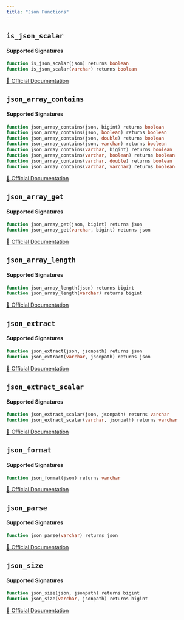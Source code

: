 ```yaml
---
title: "Json Functions"
---
```


## `is_json_scalar`

#### Supported Signatures
```sql
function is_json_scalar(json) returns boolean
function is_json_scalar(varchar) returns boolean
```
[🔗 Official Documentation](https://trino.io/docs/current/functions/json.html#is_json_scalar)

## `json_array_contains`

#### Supported Signatures
```sql
function json_array_contains(json, bigint) returns boolean
function json_array_contains(json, boolean) returns boolean
function json_array_contains(json, double) returns boolean
function json_array_contains(json, varchar) returns boolean
function json_array_contains(varchar, bigint) returns boolean
function json_array_contains(varchar, boolean) returns boolean
function json_array_contains(varchar, double) returns boolean
function json_array_contains(varchar, varchar) returns boolean
```
[🔗 Official Documentation](https://trino.io/docs/current/functions/json.html#json_array_contains)

## `json_array_get`

#### Supported Signatures
```sql
function json_array_get(json, bigint) returns json
function json_array_get(varchar, bigint) returns json
```
[🔗 Official Documentation](https://trino.io/docs/current/functions/json.html#json_array_get)

## `json_array_length`

#### Supported Signatures
```sql
function json_array_length(json) returns bigint
function json_array_length(varchar) returns bigint
```
[🔗 Official Documentation](https://trino.io/docs/current/functions/json.html#json_array_length)

## `json_extract`

#### Supported Signatures
```sql
function json_extract(json, jsonpath) returns json
function json_extract(varchar, jsonpath) returns json
```
[🔗 Official Documentation](https://trino.io/docs/current/functions/json.html#json_extract)

## `json_extract_scalar`

#### Supported Signatures
```sql
function json_extract_scalar(json, jsonpath) returns varchar
function json_extract_scalar(varchar, jsonpath) returns varchar
```
[🔗 Official Documentation](https://trino.io/docs/current/functions/json.html#json_extract_scalar)

## `json_format`

#### Supported Signatures
```sql
function json_format(json) returns varchar
```
[🔗 Official Documentation](https://trino.io/docs/current/functions/json.html#json_format)

## `json_parse`

#### Supported Signatures
```sql
function json_parse(varchar) returns json
```
[🔗 Official Documentation](https://trino.io/docs/current/functions/json.html#json_parse)

## `json_size`

#### Supported Signatures
```sql
function json_size(json, jsonpath) returns bigint
function json_size(varchar, jsonpath) returns bigint
```
[🔗 Official Documentation](https://trino.io/docs/current/functions/json.html#json_size)


